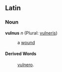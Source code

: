 ==Latin==
===Noun===
'''vulnus''' ''n'' (Plural: [[vulneris]])

: a [[wound]]

====Derived Words====
: [[vulnero]].